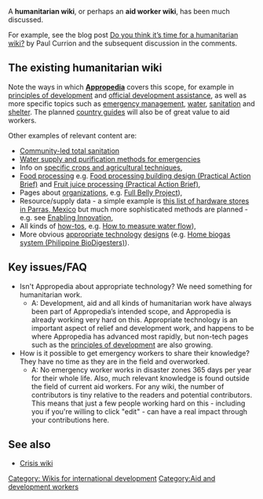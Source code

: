 A '''humanitarian wiki''', or perhaps an '''aid worker wiki''', has been much discussed. 

For example, see the blog post [http://www.humanitarian.info/2009/03/29/do-you-think-its-time-for-a-humanitarian-wiki/ Do you think it’s time for a humanitarian wiki?] by Paul Currion and the subsequent discussion in the comments.

== The existing humanitarian wiki ==

Note the ways in which '''[[Appropedia]]''' covers this scope, for example in [[principles of development]] and [[official development assistance]], as well as more specific topics such as [[emergency management]], [[water]], [[sanitation]] and [[shelter]]. The planned [[country guides]] will also be of great value to aid workers.

Other examples of relevant content are:
* [[Community-led total sanitation]] 
* [[Water supply and purification methods for emergencies]]
* Info on [[Root Crops 16|specific crops and agricultural techniques]], 
* [[Food processing]] e.g. [[Food processing building design (Practical Action Brief)]] and [[Fruit juice processing (Practical Action Brief)]], 
* Pages about [[organizations]], e.g. [[Full Belly Project]]), 
* Resource/supply data - a simple example is [[Parras Hardware Stores|this list of hardware stores in Parras, Mexico]] but much more sophisticated methods are planned - e.g. see [[Enabling Innovation]], 
* All kinds of [[how-tos]], e.g. [[How to measure water flow]]), 
* More obvious [[appropriate technology]] [[designs]] (e.g. [[Home biogas system (Philippine BioDigesters)]]).

== Key issues/FAQ ==
* Isn't Appropedia about appropriate technology? We need something for humanitarian work.
** A: Development, aid and all kinds of humanitarian work have always been part of Appropedia’s intended scope, and Appropedia is already working very hard on this. Appropriate technology is an important aspect of relief and development work, and happens to be where Appropedia has advanced most rapidly, but non-tech pages such as the [[principles of development]] are also growing.
* How is it possible to get emergency workers to share their knowledge? They have no time as they are in the field and overworked.
** A: No emergency worker works in disaster zones 365 days per year for their whole life. Also, much relevant knowledge is found outside the field of current aid workers. For any wiki, the number of contributors is tiny relative to the readers and potential contributors. This means that just a few people working hard on this - including you if you're willing to click "edit" - can have a real impact through your contributions here. 

== See also ==

* [[Crisis wiki]]
[[Category: Wikis for international development]]
[[Category:Aid and development workers]]